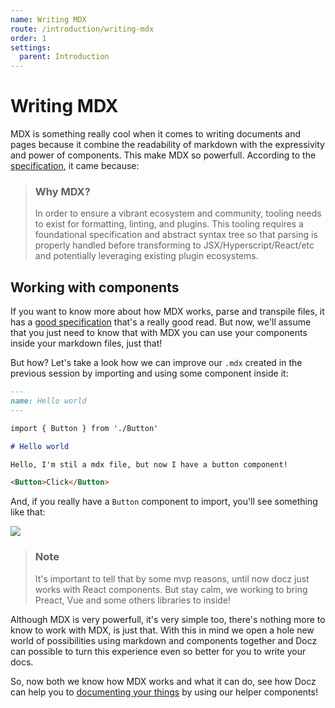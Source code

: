 ```yaml
---
name: Writing MDX
route: /introduction/writing-mdx
order: 1
settings:
  parent: Introduction
---
```


# Writing MDX

MDX is something really cool when it comes to writing documents and pages because it combine the readability of markdown with the expressivity and power of components. This make MDX so powerfull. According to the [specification](https://github.com/mdx-js/specification), it came because:

> <h3>Why MDX?</h3>
> In order to ensure a vibrant ecosystem and community, tooling needs to exist for formatting, linting, and plugins. This tooling requires a foundational specification and abstract syntax tree so that parsing is properly handled before transforming to JSX/Hyperscript/React/etc and potentially leveraging existing plugin ecosystems.

## Working with components

If you want to know more about how MDX works, parse and transpile files, it has a [good specification](https://github.com/mdx-js/specification) that's a really good read. But now, we'll assume that you just need to know that with MDX you can use your components inside your markdown files, just that!

But how? Let's take a look how we can improve our `.mdx` created in the previous session by importing and using some component inside it:

```markdown
---
name: Hello world
---

import { Button } from './Button'

# Hello world

Hello, I'm stil a mdx file, but now I have a button component!

<Button>Click</Button>
```

And, if you really have a `Button` component to import, you'll see something like that:

![](https://cdn-std.dprcdn.net/files/acc_649651/4am9Is)

> <h3>Note</h3>
> It's important to tell that by some mvp reasons, until now docz just works with React components. But stay calm, we working to bring Preact, Vue and some others libraries to inside!

Although MDX is very powerfull, it's very simple too, there's nothing more to know to work with MDX, is just that. With this in mind we open a hole new world of possibilities using markdown and components together and Docz can possible to turn this experience even so better for you to write your docs.

So, now both we know how MDX works and what it can do, see how Docz can help you to [documenting your things](/introduction/documenting-your-things) by using our helper components!
